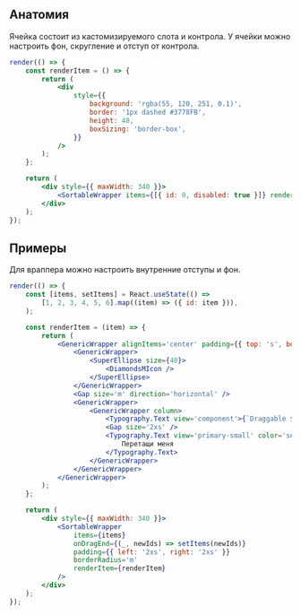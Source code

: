 ## Анатомия

Ячейка состоит из кастомизируемого слота и контрола. У ячейки можно настроить фон, скругление и отступ от контрола.

```jsx live
render(() => {
    const renderItem = () => {
        return (
            <div
                style={{
                    background: 'rgba(55, 120, 251, 0.1)',
                    border: '1px dashed #3778FB',
                    height: 48,
                    boxSizing: 'border-box',
                }}
            />
        );
    };

    return (
        <div style={{ maxWidth: 340 }}>
            <SortableWrapper items={[{ id: 0, disabled: true }]} renderItem={renderItem} />
        </div>
    );
});
```

## Примеры

Для враппера можно настроить внутренние отступы и фон.

```jsx live
render(() => {
    const [items, setItems] = React.useState(() =>
        [1, 2, 3, 4, 5, 6].map((item) => ({ id: item })),
    );

    const renderItem = (item) => {
        return (
            <GenericWrapper alignItems='center' padding={{ top: 's', bottom: 's', left: 'm' }}>
                <GenericWrapper>
                    <SuperEllipse size={48}>
                        <DiamondsMIcon />
                    </SuperEllipse>
                </GenericWrapper>
                <Gap size='m' direction='horizontal' />
                <GenericWrapper>
                    <GenericWrapper column>
                        <Typography.Text view='component'>{`Draggable ${item.id}`}</Typography.Text>
                        <Gap size='2xs' />
                        <Typography.Text view='primary-small' color='secondary'>
                            Перетащи меня
                        </Typography.Text>
                    </GenericWrapper>
                </GenericWrapper>
            </GenericWrapper>
        );
    };

    return (
        <div style={{ maxWidth: 340 }}>
            <SortableWrapper
                items={items}
                onDragEnd={(_, newIds) => setItems(newIds)}
                padding={{ left: '2xs', right: '2xs' }}
                borderRadius='m'
                renderItem={renderItem}
            />
        </div>
    );
});
```
